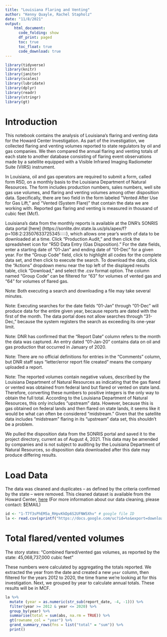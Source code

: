 ```yaml
---
title: "Louisiana Flaring and Venting"
author: "Kenny Quayle, Rachel Stapholz"
date: "11/8/2021"
output:
    html_document:
      code_folding: show
      df_print: paged
      toc: true
      toc_float: true
      code_download: true
---
```


```r

library(tidyverse)
library(knitr)
library(janitor)
library(scales)
library(lubridate)
library(dplyr)
library(readr)
library(stringr)
library(gt)


```

# Introduction
This notebook contains the analysis of Louisiana's flaring and venting data for the Howard Center Investigation. As part of the investigation, we collected flaring and venting volumes reported to state regulators by oil and gas companies. We then compared the annual flaring and venting totals of each state to another database consisting of flaring event observations made by a satellite equipped with a Visible Infrared Imaging Radiometer Suite (VIIRS) instrument.

In Louisiana, oil and gas operators are required to submit a form, called form R5D, on a monthly basis to the Louisiana Department of Natural Resources. The form includes production numbers, sales numbers, well site gas use volumes, and flaring and venting volumes among other disposition data. Specifically, there are two field in the form labeled "Vented After Use for Gas Lift," and "Vented (System Flare)" that contain the data we are working with. Reported gas flaring and venting is measured in thousand of cubic feet (Mcf).

Louisiana's data from the monthly reports is available at the DNR’s SONRIS data portal [here] (https://sonlite.dnr.state.la.us/pls/apex/f?p=108:2:23507633725345:::::), which allows one year’s worth of data to be downloaded at a time. Click “Production Audit,” and then click the spreadsheet icon for “R5D Data Entry (Gas Disposition).” For the date fields, enter a starting date of “01-Jan” and ending date of “01-Dec” for a given year. For the “Group Code” field, click to highlight all codes for the complete data set, and then click to execute the search. To download the data, click the “Actions” dropdown menu near the top left of the displayed results table, click “Download,” and select the .csv format option. The column named “Group Code” can be filtered for “63” for volumes of vented gas and “64” for volumes of flared gas. 

Note: Both executing a search and downloading a file may take several minutes.

Note: Executing searches for the date fields “01-Jan” through “01-Dec” will produce data for the entire given year, because reports are dated with the first of the month. The data portal does not allow searches through “31-Dec,” because the system registers the search as exceeding its one-year limit.

Note: DNR has confirmed that the “Report Date” column refers to the month the data was captured. An entry dated “01-Jan-20” contains data on oil and gas production that occurred in January of 2020. 

Note: There are no official definitions for entries in the “Comments” column, but DNR staff says “letter/error report file created” means the company uploaded a report.

Note: The reported volumes contain negative values, described by the Louisiana Department of Natural Resources as indicating that the gas flared or vented was obtained from federal land but flared or vented on state land. Therefore, converting these numbers to positive integers is the only way to obtain the full total. According to the Louisiana Department of Natural Resources, this only includes "upstream" data. However, because this is gas obtained on federal lands and then flared on state lands, it seems like it would be what can often be considered "midstream." Given that the satellite data includes "midstream" flaring in its "upstream" data set, this shouldn't be a problem.

We pulled the disposition data from the SONRIS portal and saved it to the project directory, current as of August 4, 2021. This data may be amended by companies and is not subject to auditing by the Louisiana Department of Natural Resources, so disposition data downloaded after this date may produce differing results.

# Load Data

The data was cleaned and duplicates -- as defined by the criteria confirmed by the state -- were removed. This cleaned dataset is available from the Howard Center, [here](https://drive.google.com/file/d/1-T7f3sPhEM5a_RHpvKkDp6S2UFNW5Xhv/view?usp=sharing) (For more information about our data cleaning, please contact: $EMAIL) 

```r

id <- "1-T7f3sPhEM5a_RHpvKkDp6S2UFNW5Xhv" # google file ID
la <- read.csv(sprintf("https://docs.google.com/uc?id=%s&export=download", id))

```


# Total flared/vented volumes

The story states: "Combined flared/vented gas volumes, as reported by the state: 45,068,737,000 cubic feet"


These numbers were calculated by aggregating the totals reported. We extracted the year from the date and created a new `year` column, then filtered for the years 2012 to 2020, the time frame we're looking at for this investigation. Next, we grouped by year to calculate annual totals. These results will be in MCF.



```r

la %>%
  mutate (year = as.numeric(str_sub(report_date, -4, -1))) %>%
  filter(year >= 2012 & year <= 2020) %>%
  group_by(year) %>%
  summarise(total = sum(abs, na.rm = TRUE)) %>%
  gt(rowname_col = "year") %>%
  grand_summary_rows(fns = list("total" = "sum")) %>%
  print()


```
